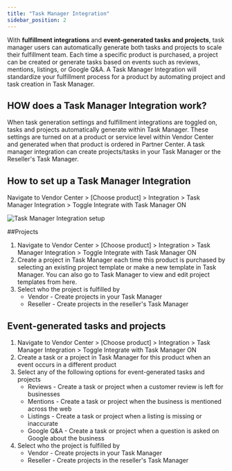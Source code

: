 ```yaml
---
title: "Task Manager Integration"
sidebar_position: 2
---
```


With **fulfillment integrations** and **event-generated tasks and projects**, task manager users can automatically generate both tasks and projects to scale their fulfillment team. Each time a specific product is purchased, a project can be created or generate tasks based on events such as reviews, mentions, listings, or Google Q&A. A Task Manager Integration will standardize your fulfillment process for a product by automating project and task creation in Task Manager.

## HOW does a Task Manager Integration work?

When task generation settings and fulfillment integrations are toggled on, tasks and projects automatically generate within Task Manager. These settings are turned on at a product or service level within Vendor Center and generated when that product is ordered in Partner Center. A task manager integration can create projects/tasks in your Task Manager or the Reseller's Task Manager.

## How to set up a Task Manager Integration

Navigate to Vendor Center > [Choose product] > Integration > Task Manager Integration > Toggle Integrate with Task Manager ON

![Task Manager Integration setup](/img/vendor-center-general/task-manager-integration.jpg)

##Projects

1. Navigate to Vendor Center > [Choose product] > Integration > Task Manager Integration > Toggle Integrate with Task Manager ON
2. Create a project in Task Manager each time this product is purchased by selecting an existing project template or make a new template in Task Manager. You can also go to Task Manager to view and edit project templates from here.
3. Select who the project is fulfilled by 
   - Vendor - Create projects in your Task Manager
   - Reseller - Create projects in the reseller's Task Manager

## Event-generated tasks and projects

1. Navigate to Vendor Center > [Choose product] > Integration > Task Manager Integration > Toggle Integrate with Task Manager ON
2. Create a task or a project in Task Manager for this product when an event occurs in a different product
3. Select any of the following options for event-generated tasks and projects
   - Reviews - Create a task or project when a customer review is left for businesses
   - Mentions - Create a task or project when the business is mentioned across the web
   - Listings - Create a task or project when a listing is missing or inaccurate
   - Google Q&A - Create a task or project when a question is asked on Google about the business
4. Select who the project is fulfilled by 
   - Vendor - Create projects in your Task Manager
   - Reseller - Create projects in the reseller's Task Manager